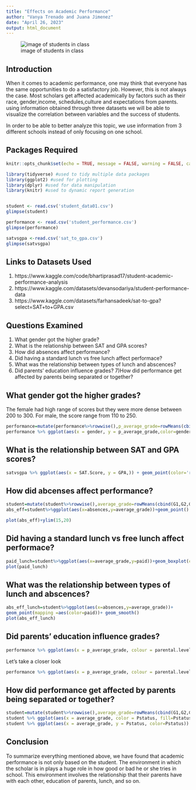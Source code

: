 ```yaml
---
title: "Effects on Academic Performance"
author: "Vanya Trenado and Juana Jimenez"
date: "April 26, 2023"
output: html_document
---
```



![image of students in class](https://s2.research.com/wp-content/uploads/2020/12/24112827/American-Students-Classroom-1-760x380.png)


## Introduction

When it comes to academic performance, one may think that everyone has the same opportunities to do a satisfactory job. However, this is not always the case. Most scholars get affected academically by factors such as their race, gender,income, schedules,culture and expectations from parents. using information obtained through three datasets we will be able to visualize the correlation between variables and the success of students. 

In order to be able to better analyze this topic, we use information from 3 different schools instead of only focusing on one school.

## Packages Required
```r
knitr::opts_chunk$set(echo = TRUE, message = FALSE, warning = FALSE, cache = TRUE)
```


```r
library(tidyverse) #used to tidy multiple data packages
library(ggplot2) #used for plotting
library(dplyr) #used for data manipulation
library(knitr) #used to dynamic report generation


student <- read.csv('student_data01.csv')
glimpse(student)

performance <- read.csv('student_performance.csv')
glimpse(performance)

satvsgpa <-read.csv('sat_to_gpa.csv')
glimpse(satvsgpa)
```

## Links to Datasets Used
1) https://www.kaggle.com/code/bhartiprasad17/student-academic-performance-analysis
2) https://www.kaggle.com/datasets/devansodariya/student-performance-data
3) https://www.kaggle.com/datasets/farhansadeek/sat-to-gpa?select=SAT+to+GPA.csv


## Questions Examined
1) What gender got the higher grade?
2) What is the relationship between SAT and GPA scores?
3) How did absences affect performance?
4) Did having a standard lunch vs free lunch affect performace?
5) What was the relationship between types of lunch and abscences?
6) Did parents' education influence grades?
7)How did performance get affected by parents being separated or together?



## What gender got the higher grades?

The female had high range of scores but they were more dense between 200 to 300. For male, the score range from 110 to 250.

```r

performance=mutate(performance%>%rowwise(),p_average_grade=rowMeans(cbind(math.score,reading.score,writing.score)))
performance %>% ggplot(aes(x = gender, y = p_average_grade,color=gender)) + geom_boxplot(alpha = .5,)

```

## What is the relationship between SAT and GPA scores?

```r
satvsgpa %>% ggplot(aes(x = SAT.Score, y = GPA,)) + geom_point(color='red')+ ylim(1,4)+xlim(600,1600)
```


## How did abcenses affect performance?

```r
student=mutate(student%>%rowwise(),average_grade=rowMeans(cbind(G1,G2,G3)))
abs_eff=student%>%ggplot(aes(x=absences,y=average_grade))+geom_point()

plot(abs_eff)+ylim(15,20)

```


## Did having a standard lunch vs free lunch affect performace?

```r
paid_lunch=student%>%ggplot(aes(x=average_grade,y=paid))+geom_boxplot(color="blue")
plot(paid_lunch)

```

## What was the relationship between types of lunch and abscences?

```r
abs_eff_lunch=student%>%ggplot(aes(x=absences,y=average_grade))+
geom_point(mapping =aes(color=paid))+ geom_smooth()
plot(abs_eff_lunch)
```

## Did parents' education influence grades?

```r
performance %>% ggplot(aes(x = p_average_grade, colour = parental.level.of.education, fill=parental.level.of.education)) + geom_density(alpha = .05)
```

Let's take a closer look
```r
performance %>% ggplot(aes(x = p_average_grade, colour = parental.level.of.education, fill=parental.level.of.education)) + geom_density(alpha = .05)+xlim(80,100)
```


## How did performance get affected by parents being separated or together?

```r
student=mutate(student%>%rowwise(),average_grade=rowMeans(cbind(G1,G2,G3)))
student %>% ggplot(aes(x = average_grade, color = Pstatus, fill=Pstatus)) + geom_density(alpha = .05)
student %>% ggplot(aes(x = average_grade, y = Pstatus, color=Pstatus)) + geom_boxplot()
```

## Conclusion

To summarize everything mentioned above, we have found that academic performance is not only based on the student. The environment in which the scholar is in plays a huge role in how good or bad he or she tries in school. This environment involves the relationship that their parents have with each other, education of parents, lunch, and so on.